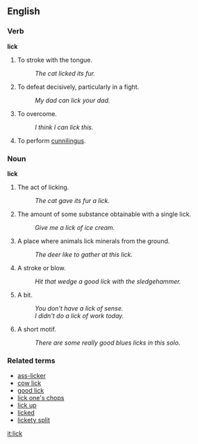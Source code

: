 ==English==

===Verb===
'''lick'''

# To stroke with the tongue.
#: ''The cat licked its fur.''
# {{colloquial}} To defeat decisively, particularly in a fight.
#: ''My dad can lick your dad.''
# {{colloquial}} To overcome.
#: ''I think I can lick this.''
# {{vulgar}} To perform [[cunnilingus]].

===Noun===
'''lick'''

# The act of licking.
#: ''The cat gave its fur a lick.''
# The amount of some substance obtainable with a single lick.
#: ''Give me a lick of ice cream.''
# A place where animals lick minerals from the ground.
#: ''The deer like to gather at this lick.''
# {{colloquial}} A stroke or blow.
#: ''Hit that wedge a good lick with the sledgehammer.''
# {{colloquial}} A bit.
#: ''You don't have a lick of sense.''
#: ''I didn't do a lick of work today.''
# {{music}} A short motif.
#: ''There are some really good blues licks in this solo.''

===Related terms===
*[[ass-licker]]
*[[cow lick]]
*[[good lick]]
*[[lick one's chops]]
*[[lick up]]
*[[licked]]
*[[lickety split]]

[[it:lick]]